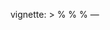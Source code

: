 vignette: >
  %\VignetteIndexEntry{Working with two gases}
  %\VignetteEngine{quarto::html}
  %\VignetteEncoding{UTF-8}
---